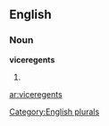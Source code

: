 
==English==

===Noun===
'''viceregents'''

# {{plural of|[[viceregent]]}}

[[Category:English plurals]]

[[ar:viceregents]]